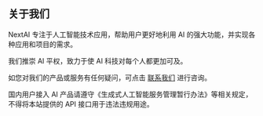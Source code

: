 ## 关于我们

NextAI 专注于人工智能技术应用，帮助用户更好地利用 AI 的强大功能，并实现各种应用和项目的需求。

我们推崇 AI 平权，致力于使 AI 科技对每个人都更加可及。

如您对我们的产品或服务有任何疑问，可点击 [联系我们](https://nextai.date/#connect-section) 进行咨询。

国内用户接入 AI 产品请遵守《生成式人工智能服务管理暂行办法》等相关规定，不得将本站提供的 API 接口用于违法违规用途。
